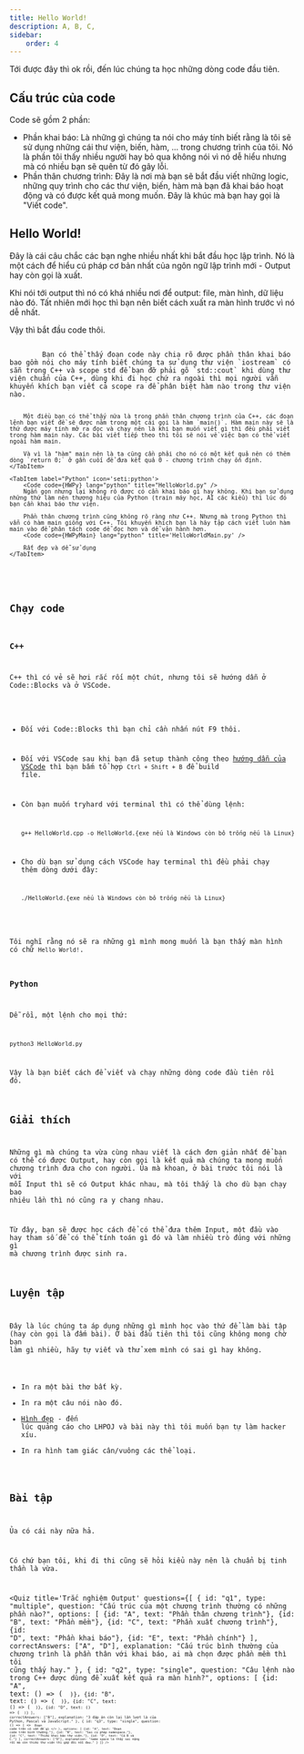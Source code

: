 ```yaml
---
title: Hello World!
description: A, B, C,
sidebar:
    order: 4
---
```


Tới được đây thì ok rồi, đến lúc chúng ta học những dòng code đầu tiên.

## Cấu trúc của code
Code sẽ gồm 2 phần:
- Phần khai báo: Là những gì chúng ta nói cho máy tính biết rằng là tôi sẽ sử dụng những cái thư viện, biến, hàm, ... trong chương trình của tôi. Nó là phần tôi thấy nhiều người hay bỏ qua không nói vì nó dễ hiểu nhưng mà có nhiều bạn sẽ quên từ đó gây lỗi.
- Phần thân chương trình: Đây là nơi mà bạn sẽ bắt đầu viết những logic, những quy trình cho các thư viện, biến, hàm mà bạn đã khai báo hoạt động và có được kết quả mong muốn. Đây là khúc mà bạn hay gọi là "Viết code".

## Hello World!
Đây là cái câu chắc các bạn nghe nhiều nhất khi bắt đầu học lập trình. Nó là một cách để hiểu cú pháp cơ bản nhất của ngôn ngữ lập trình mới - Output hay còn gọi là xuất.

Khi nói tới output thì nó có khá nhiều nơi để output: file, màn hình, dữ liệu nào đó. Tất nhiên mới học thì bạn nên biết cách xuất ra màn hình trước vì nó dễ nhất.

Vậy thì bắt đầu code thôi.


<Tabs>
    <TabItem label="C++" icon='seti:cpp'>
        <Code code={HWCpp} lang="c++" title="HelloWorld.cpp" ins={[{ range: "1-3", label: "Phần khai báo" }, {range: "5-9", label: "Phần thân chương trình"}]} />
        Bạn có thể thấy đoạn code này chia rõ được phần thân khai báo bao gồm nói cho máy tính biết chúng ta sử dụng thư viện `iostream` có sẵn trong C++ và scope std để bạn đỡ phải gõ `std::cout` khi dùng thư viện chuẩn của C++, dùng khi đi học chứ ra ngoài thì mọi người vẫn khuyến khích bạn viết cả scope ra để phân biệt hàm nào trong thư viện nào.

        Một điều bạn có thể thấy nữa là trong phần thân chương trình của C++, các đoạn lệnh bạn viết đề sẽ được nằm trong một cái gọi là hàm `main()`. Hàm main này sẽ là thứ được máy tính mở ra đọc và chạy nên là khi bạn muốn viết gì thì đều phải viết trong hàm main này. Các bài viết tiếp theo thì tôi sẽ nói về việc bạn có thể viết ngoài hàm main.

        Và vì là "hàm" main nên là ta cũng cần phải cho nó có một kết quả nên có thêm dòng `return 0;` ở gần cuối để đưa kết quả 0 - chương trình chạy ổn định.
    </TabItem>

    <TabItem label="Python" icon='seti:python'>
        <Code code={HWPy} lang="python" title="HelloWorld.py" />
        Ngắn gọn nhưng lại không rõ được có cần khai báo gì hay không. Khi bạn sử dụng những thứ làm nên thương hiệu của Python (train máy học, AI các kiểu) thì lúc đó bạn cần khai báo thư viện.

        Phần thân chương trình cũng không rõ ràng như C++. Nhưng mà trong Python thì vẫn có hàm main giống với C++. Tôi khuyến khích bạn là hãy tập cách viết luôn hàm main vào để phân tách code dễ đọc hơn và dễ vận hành hơn.
        <Code code={HWPyMain} lang="python" title='HelloWorldMain.py' />

        Rất đẹp và dễ sử dụng
    </TabItem>
</Tabs>

## Chạy code
### C++
C++ thì có vẻ sẽ hơi rắc rối một chút, nhưng tôi sẽ hướng dẫn ở Code::Blocks và ở VSCode.

- Đối với Code::Blocks thì bạn chỉ cần nhấn nút F9 thôi.
- Đối với VSCode sau khi bạn đã setup thành công theo [hướng dẫn của VSCode](https://code.visualstudio.com/docs/languages/cpp) thì bạn bấm tổ hợp `Ctrl + Shift + B` để build file.
- Còn bạn muốn tryhard với terminal thì có thể dùng lệnh:
    ```shell
    g++ HelloWorld.cpp -o HelloWorld.{exe nếu là Windows còn bỏ trống nếu là Linux}
    ```

- Cho dù bạn sử dụng cách VSCode hay terminal thì đều phải chạy thêm dòng dưới đây:
    ```shell
    ./HelloWorld.{exe nếu là Windows còn bỏ trống nếu là Linux}
    ```
Tôi nghĩ rằng nó sẽ ra những gì mình mong muốn là bạn thấy màn hình có chữ `Hello World!`.

### Python
Dễ rồi, một lệnh cho mọi thứ:

```shell
python3 HelloWorld.py
```
Vậy là bạn biết cách để viết và chạy những dòng code đầu tiên rồi đó.

## Giải thích
Những gì mà chúng ta vừa cùng nhau viết là cách đơn giản nhất để bạn có thể có được Output, hay còn gọi là kết quả mà chúng ta mong muốn chương trình đưa cho con người. Ủa mà khoan, ở bài trước tôi nói là với mỗi Input thì sẽ có Output khác nhau, mà tôi thấy là cho dù bạn chạy bao nhiêu lần thì nó cũng ra y chang nhau.

Từ đây, bạn sẽ được học cách để có thể đưa thêm Input, một đầu vào hay tham số để có thể tính toán gì đó và làm nhiều trò đúng với những gì mà chương trình được sinh ra.

## Luyện tập
Đây là lúc chúng ta áp dụng những gì mình học vào thứ để làm bài tập (hay còn gọi là đấm bài). Ở bài đầu tiên thì tôi cũng không mong chờ bạn làm gì nhiều, hãy tự viết và thử xem mình có sai gì hay không.

- In ra một bài thơ bất kỳ.
- In ra một câu nói nào đó.
- [Hình đẹp](https://lhpoj.io.vn/problem/ts11_poster) - đến lúc quảng cáo cho LHPOJ và bài này thì tôi muốn bạn tự làm hacker xíu.
- In ra hình tam giác cân/vuông các thể loại.

## Bài tập
Ủa có cái này nữa hả.

Có chứ bạn tôi, khi đi thi cũng sẽ hỏi kiểu này nên là chuẩn bị tinh thần là vừa.

<Quiz 
    title='Trắc nghiệm Output'
    questions={[
        {
            id: "q1",
            type: "multiple",
            question: "Cấu trúc của một chương trình thường có những phần nào?",
            options: [
                {id: "A", text: "Phần thân chương trình"},
                {id: "B", text: "Phần mềm"},
                {id: "C", text: "Phần xuất chương trình"},
                {id: "D", text: "Phần khai báo"},
                {id: "E", text: "Phần chính"}
            ],
            correctAnswers: ["A", "D"],
            explanation: "Cấu trúc bình thường của chương trình là phần thân với khai báo, ai mà chọn được phần mềm thì tôi cũng thấy hay."
        },
        {
            id: "q2",
            type: "single",
            question: "Câu lệnh nào trong C++ được dùng để xuất kết quả ra màn hình?",
            options: [
                {id: "A", text: () => (
                    <Code code="print()" lang="python" />
                )},
                {id: "B", text: () => (
                    <Code code="cout <<" lang="c++" />
                )},
                {id: "C", text: () => (
                    <Code code="write()" lang="pascal" />
                )},
                {id: "D", text: () => (
                    <Code code="console.log()" lang="javascript" />
                )}
            ],
            correctAnswers: ["B"],
            explanation: "3 đáp án còn lại lần lượt là của Python, Pascal và JavaScript."
        },
        {
            id: "q3",
            type: "single",
            question: () => (
                <>
                    <Code code={q3} title='Câu 3' lang='c++' />
                    Đoạn code trên có vấn đề gì
                </>
            ),
            options: [
                {id: "A", text: "Đoạn code trên bình thường."},
                {id: "B", text: "Sai cú pháp namespace."},
                {id: "C", text: "Thiếu khai báo thư viện."},
                {id: "D", text: "Cả B và C."}
            ],
            correctAnswers: ["D"],
            explanation: "name space là thấy sai nặng rồi mà còn thiếu thư viện thì gấp đôi nỗi đau."
        }
    ]}
/>